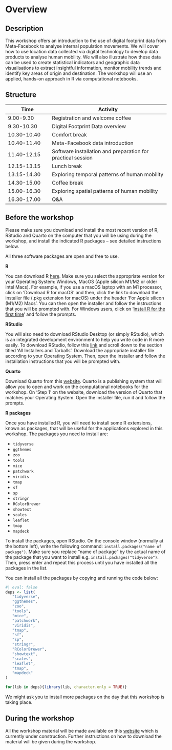 # Overview {.unnumbered}

## Description

This workshop offers an introduction to the use of digital footprint data from Meta-Facebook to analyse internal population movements. We will cover how to use location data collected via digital technology to develop data products to analyse human mobility. We will also illustrate how these data can be used to create statistical indicators and geographic data visualisations to extract insightful information, monitor mobility trends and identify key areas of origin and destination. The workshop will use an applied, hands-on approach in R via computational notebooks.

## Structure

| Time        | Activity                                                    |
|--------------------|----------------------------------------------------|
| 9.00-9.30   | Registration and welcome coffee                             |
| 9.30-10.30  | Digital Footprint Data overview                             |
| 10.30-10.40 | Comfort break                                               |
| 10.40-11.40 | Meta-Facebook data introduction                             |
| 11.40-12.15 | Software installation and preparation for practical session |
| 12.15-13.15 | Lunch break                                                 |
| 13.15-14.30 | Exploring temporal patterns of human mobility               |
| 14.30-15.00 | Coffee break                                                |
| 15.00-16.30 | Exploring spatial patterns of human mobility                |
| 16.30-17.00 | Q&A                                                         |

## Before the workshop

::: callout-important
Please make sure you download and install the most recent version of R, RStudio and Quarto on the computer that you will be using during the workshop, and install the indicated R packages -- see detailed instructions below.
:::

::: callout-note
All three software packages are open and free to use.
:::

**R**

You can download R [here](https://cran.r-project.org/). Make sure you select the appropriate version for your Operating System: Windows, MacOS (Apple silicon M1/M2 or older intel Macs). For example, if you use a macOS laptop with an M1 processor, click on 'Download R for macOS' and then, click the link to download the installer file (.pkg extension for macOS) under the header 'For Apple silicon (M1/M2) Macs'. You can then open the installer and follow the instructions that you will be prompted with. For Windows users, click on '[install R for the first time](https://cran.r-project.org/bin/windows/base/)' and follow the prompts.

**RStudio**

You will also need to download RStudio Desktop (or simply RStudio), which is an integrated development environment to help you write code in R more easily. To download RStudio, follow this [link](https://posit.co/download/rstudio-desktop/) and scroll down to the section titled 'All Installers and Tarballs'. Download the appropriate installer file according to your Operating System. Then, open the installer and follow the installation instructions that you will be prompted with.

**Quarto**

Download Quarto from this [website](https://quarto.org/docs/get-started/). Quarto is a publishing system that will allow you to open and work on the computational notebooks for the workshop. On 'Step 1' on the website, download the version of Quarto that matches your Operating System. Open the installer file, run it and follow the prompts.

**R packages**

Once you have installed R, you will need to install some R extensions, known as packages, that will be useful for the applications explored in this workshop. The packages you need to install are:

-   `tidyverse`
-   `ggthemes`
-   `zoo`
-   `tools`
-   `mice`
-   `patchwork`
-   `viridis`
-   `tmap`
-   `sf`
-   `sp`
-   `stringr`
-   `RColorBrewer`
-   `showtext`
-   `scales`
-   `leaflet`
-   `tmap`
-   `mapdeck`

To install the packages, open RStudio. On the console window (normally at the bottom left), write the following command: `install.packages("name of package")`. Make sure you replace "name of package" by the actual name of the package that you want to install e.g. `install.packages("tidyverse")`. Then, press enter and repeat this process until you have installed all the packages in the list.

You can install all the packages by copying and running the code below:

```r
#| eval: false
deps <- list(
   "tidyverse",
   "ggthemes",
   "zoo",
   "tools",
   "mice",
   "patchwork",
   "viridis",
   "tmap",
   "sf",
   "sp",
   "stringr",
   "RColorBrewer",
   "showtext",
   "scales",
   "leaflet",
   "tmap",
   "mapdeck"
)

for(lib in deps){library(lib, character.only = TRUE)}
```

::: callout-note
We might ask you to install more packages on the day that this workshop is taking place.
:::

## During the workshop

All the workshop material will be made available on this [website](https://fcorowe.github.io/dfd4mobility/) which is currently under construction. Further instructions on how to download the material will be given during the workshop.
